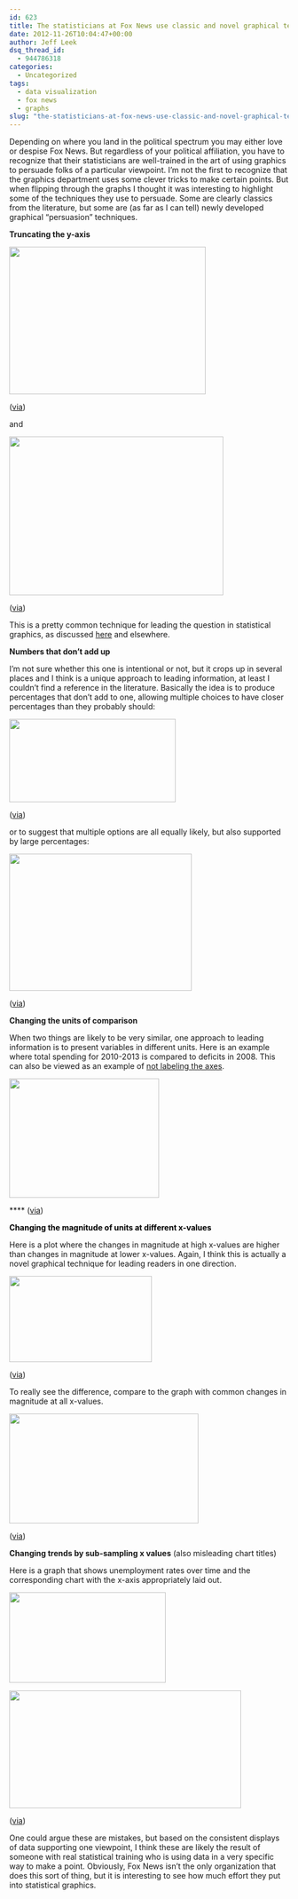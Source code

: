 ```yaml
---
id: 623
title: The statisticians at Fox News use classic and novel graphical techniques to lead with data
date: 2012-11-26T10:04:47+00:00
author: Jeff Leek
dsq_thread_id:
  - 944786318
categories:
  - Uncategorized
tags:
  - data visualization
  - fox news
  - graphs
slug: "the-statisticians-at-fox-news-use-classic-and-novel-graphical-techniques-to-lead-with-data"
---
```

Depending on where you land in the political spectrum you may either love or despise Fox News. But regardless of your political affiliation, you have to recognize that their statisticians are well-trained in the art of using graphics to persuade folks of a particular viewpoint. I'm not the first to recognize that the graphics department uses some clever tricks to make certain points. But when flipping through the graphs I thought it was interesting to highlight some of the techniques they use to persuade. Some are clearly classics from the literature, but some are (as far as I can tell) newly developed graphical "persuasion" techniques.

**Truncating the y-axis**

<img class="alignnone" src="http://mediamatters.org/static/images/item/fnc-an-20120809-welfarechart-2.jpg" alt="" width="354" height="266" />

([via](http://mediamatters.org/blog/2012/08/09/today-in-dishonest-fox-charts-government-aid-ed/189223))

and

<img class="alignnone" src="http://blogs-images.forbes.com/naomirobbins/files/2012/08/Bush_cuts2.png" alt="" width="386" height="286" />

([via](http://www.forbes.com/sites/naomirobbins/2012/08/04/another-misleading-graph-of-romneys-tax-plan/))

This is a pretty common technique for leading the question in statistical graphics, as discussed [here](http://www.amazon.com/How-Lie-Statistics-Darrell-Huff/dp/0393310728) and elsewhere.

**Numbers that don't add up**

I'm not sure whether this one is intentional or not, but it crops up in several places and I think is a unique approach to leading information, at least I couldn't find a reference in the literature. Basically the idea is to produce percentages that don't add to one, allowing multiple choices to have closer percentages than they probably should:

<img class="alignnone" src="http://24.media.tumblr.com/tumblr_m9xia70vbR1rfnvq8o1_500.jpg" alt="" width="300" height="150" />

([via](http://badgraphs.tumblr.com/))

or to suggest that multiple options are all equally likely, but also supported by large percentages:

<img class="alignnone" src="http://flowingdata.com/wp-content/uploads/yapb_cache/app15725951258947184.acq6gmp0hf4sowckg80ssc8wg.2xne1totli0w8s8k0o44cs0wc.th.png" alt="" width="329" height="247" />

([via](http://flowingdata.com/2009/11/26/fox-news-makes-the-best-pie-chart-ever/))

**Changing the units of comparison**

When two things are likely to be very similar, one approach to leading information is to present variables in different units. Here is an example where total spending for 2010-2013 is compared to deficits in 2008. This can also be viewed as an example of [not labeling the axes](http://www.sao.state.tx.us/resources/Manuals/Method/data/12DECEPD.pdf).

<img class="alignnone" src="http://mediamatters.org/static/images/item/fnc-ff-20120926-spending.jpg" alt="" width="270" height="215" />

**** ([via](http://mediamatters.org/blog/2012/09/26/by-the-way-heres-another-dishonest-fox-news-gra/190141))

<span style="color: #000000;"><strong>Changing the magnitude of units at different x-values</strong></span>

Here is a plot where the changes in magnitude at high x-values are higher than changes in magnitude at lower x-values. Again, I think this is actually a novel graphical technique for leading readers in one direction.

<img class="alignnone" src="http://freethoughtblogs.com/lousycanuck/files/2011/12/121212_fox.jpg" alt="" width="257" height="155" />

([via](http://freethoughtblogs.com/lousycanuck/2011/12/14/im-better-at-graphs-than-fox-news/))

To really see the difference, compare to the graph with common changes in magnitude at all x-values.

<img class="alignnone" src="http://freethoughtblogs.com/lousycanuck/files/2011/12/us-unemployment2011.png" alt="" width="341" height="198" />

([via](http://freethoughtblogs.com/lousycanuck/2011/12/14/im-better-at-graphs-than-fox-news/))

**Changing trends by sub-sampling x values** (also misleading chart titles)

Here is a graph that shows unemployment rates over time and the corresponding chart with the x-axis appropriately laid out.

<img class="alignnone" src="http://onlinestatbook.com/2/graphing_distributions/graphics/graph2.png" alt="" width="282" height="163" />

<img class="alignnone" src="http://onlinestatbook.com/2/graphing_distributions/graphics/graph3.png" alt="" width="418" height="212" />

([via](http://onlinestatbook.com/2/graphing_distributions/graphing_distributionsSA.html))

One could argue these are mistakes, but based on the consistent displays of data supporting one viewpoint, I think these are likely the result of someone with real statistical training who is using data in a very specific way to make a point. Obviously, Fox News isn't the only organization that does this sort of thing, but it is interesting to see how much effort they put into statistical graphics.
